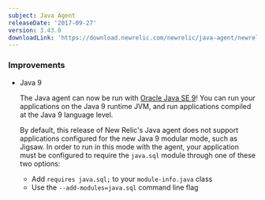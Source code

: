 ```yaml
---
subject: Java Agent
releaseDate: '2017-09-27'
version: 3.43.0
downloadLink: 'https://download.newrelic.com/newrelic/java-agent/newrelic-agent/3.43.0/'
---
```


### Improvements

* Java 9

  The Java agent can now be run with [Oracle Java SE 9](https://docs.newrelic.com/docs/agents/java-agent/getting-started/compatibility-requirements-java-agent#jvm)! You can run your applications on the Java 9 runtime JVM, and run applications compiled at the Java 9 language level.

  By default, this release of New Relic's Java agent does not support applications configured for the new Java 9 modular mode, such as Jigsaw. In order to run in this mode with the agent, your application must be configured to require the `java.sql` module through one of these two options:

  * Add `requires java.sql;` to your `module-info.java` class
  * Use the `--add-modules=java.sql` command line flag
